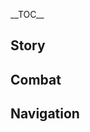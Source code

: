 {{CharacterTabs}}
{{LanguageTabs}}
{{Stub|1={{Meta/VO|tl=1|rm=1|Chinese}}}}
__TOC__
==Story==
{{VO/Story
|character           = Thoma
|language            = zh
|language_s          = zh
|language_t          = zh-tw
|name_s              = 托马
|name_t              = 托馬

|vo_01_01_title_s    = 初次见面…
|vo_01_01_title_t    = 初次見面…
|vo_01_01_subtitle   = Hello
|vo_01_01_file       = VO_{language}{character} Hello.ogg
|vo_01_01_tx_s       = 初次见面，异乡的旅人，你的名字我可是早就听说了。只要你不嫌弃，我托马，从今天起就是你的朋友了。
|vo_01_01_tx_t       = 初次見面，異鄉的旅人，{{MC|你|妳|mc=1}}的名字我可是早就聽說了。只要{{MC|你|妳|mc=1}}不嫌棄，我托馬，從今天起就是{{MC|你|妳|mc=1}}的朋友了。
|vo_01_01_rm         = Chū cì jiànmiàn, yìxiāng de lǚrén, nǐ de míngzi wǒ kěshì zǎojiù tīngshuōle. Zhǐyào nǐ bù xiánqì, wǒ Tuōmǎ, cóng jīntiān qǐ jiùshì nǐ de péngyǒu le.
|vo_01_01_tl         = Nice to meet you, foreign traveler. I've heard of your name long ago. If you don't mind, I, Thoma, am your friend from today onwards!

|vo_02_01_title_s    = 闲聊・请客
|vo_02_01_title_t    = 閒聊・請客
|vo_02_01_subtitle   = Chat: {character}'s Treat
|vo_02_01_file       = VO_{language}{character} Chat - Thoma's Treat.ogg
|vo_02_01_tx_s       = 嗯…找个时间一起吃顿好的怎么样，我请客。
|vo_02_01_tx_t       = 嗯…找個時間一起吃頓好的怎麼樣，我請客。
|vo_02_01_rm         = Ǹg... Zhǎo gè shíjiān yīqǐ chī dùn hǎo de zěnmeyàng, wǒ qǐngkè.
|vo_02_01_tl         = Nn... Why don't we find some time to eat something nice one day, I'll pay.

|vo_02_02_title_s    = 闲聊・担忧
|vo_02_02_title_t    = 閒聊・擔憂
|vo_02_02_subtitle   = Chat: Concern
|vo_02_02_file       = VO_{language}{character} Chat - Concern.ogg
|vo_02_02_tx_s       = 总觉得有什么事忘记做了…庭院打理过，茶也煎了，嗯…应该是错觉吧。
|vo_02_02_tx_t       = 總覺得有什麼事忘記做了…庭院打理過，茶也煎了，嗯…應該是錯覺吧。
|vo_02_02_rm         = Zǒng juéde yǒu shénme shì wàngjì zuòle... Tíngyuàn dǎlǐ guò, chá yě jiānle, ǹg... yīnggāi shì cuòjué ba.
|vo_02_02_tl         = I keep feeling like I forgot to do something... I've cleaned the garden, brewed the tea, nn... it must be nothing.

|vo_02_03_title_s    = 闲聊・摩拉
|vo_02_03_title_t    = 閒聊・摩拉
|vo_02_03_subtitle   = Chat: Mora
|vo_02_03_file       = VO_{language}{character} Chat - Mora.ogg
|vo_02_03_tx_s       = 这几天花得太多，身上只剩十摩拉了，不过幸好还有十摩拉！
|vo_02_03_tx_t       = 這幾天花得太多，身上只剩十摩拉了，不過幸好還有十摩拉！
|vo_02_03_rm         = Zhèjǐtiān huā dé tài duō, shēnshang zhǐ shèng shí Mólā le, bùguò xìnghǎo háiyǒu shí Mólā!
|vo_02_03_tl         =

|vo_03_01_title_s    = 下雨的时候…
|vo_03_01_title_t    = 下雨的時候…
|vo_03_01_subtitle   = When It Rains
|vo_03_01_file       = VO_{language}{character} When It Rains.ogg
|vo_03_01_tx_s       = 怎么突然下雨了？你没事吧？要不要用我的外套挡挡？
|vo_03_01_tx_t       = 怎麼突然下雨了？{{MC|你|妳|mc=1}}沒事吧？要不要用我的外套擋擋？
|vo_03_01_rm         = Zěnme túrán xiàyǔle? Nǐ méishì ba? Yàobùyào yòng wǒ de wàitào dǎngdǎng?
|vo_03_01_tl         = Why did it rain so suddenly? Are you okay? Do you need my coat?

|vo_03_02_title_s    = 打雷的时候…
|vo_03_02_title_t    = 打雷的時候…
|vo_03_02_subtitle   = When Thunder Strikes
|vo_03_02_file       = VO_{language}{character} When Thunder Strikes.ogg
|vo_03_02_tx_s       = 这种天气就别在野外晃悠了，会被劈的。
|vo_03_02_tx_t       = 這種天氣就別在野外閒晃了，會被劈的。
|vo_03_02_rm         = Zhèzhǒng tiānqì jiù bié zài yěwài huàngyoule, huì bèi pī de.
|vo_03_02_tl         =

|vo_03_03_title_s    = 下雪的时候…
|vo_03_03_title_t    = 下雪的時候…
|vo_03_03_subtitle   = When It Snows
|vo_03_03_file       = VO_{language}{character} When It Snows.ogg
|vo_03_03_tx_s       = 别在雪地上跑哦，摔了我可不扶你。
|vo_03_03_tx_t       = 別在雪地上跑哦，跌倒了我可不扶{{MC|你|妳|mc=1}}。
|vo_03_03_rm         = Bié zài xuědì shàng pǎo ó, shuāile wǒ kěbù fú nǐ.
|vo_03_03_tl         = Don't run on the snow, I won't help you up if you fall.

|vo_03_04_title_s    = 阳光很好…
|vo_03_04_title_t    = 陽光很好…
|vo_03_04_subtitle   = When the Sun Is Out
|vo_03_04_file       = VO_{language}{character} When the Sun Is Out.ogg
|vo_03_04_tx_s       = 天气真不错啊，一起散步吧。
|vo_03_04_tx_t       = 天氣真不錯啊，一起散步吧。
|vo_03_04_rm         = Tiānqì zhēn bùcuò a, yīqǐ sànbù ba.
|vo_03_04_tl         = What good weather, let's take a walk.

|vo_04_01_title_s    = 早上好…
|vo_04_01_title_t    = 早安…
|vo_04_01_subtitle   = Good Morning
|vo_04_01_file       = VO_{language}{character} Good Morning.ogg
|vo_04_01_tx_s       = 早啊。要是你不忙，要不要跟我一起去集市上逛逛？早上的蔬菜可是最水灵的哦。
|vo_04_01_tx_t       = 早啊。要是{{MC|你|妳|mc=1}}不忙，要不要跟我一起去市集上逛逛？早上的蔬菜可是最水靈的哦。
|vo_04_01_rm         = Zǎo a. Yàoshi nǐ bùmáng, yàobùyào gēn wǒ yīqǐ qù jíshì shàng guàngguang? Zǎoshang de shūcài kěshì zuì shuǐling de o.
|vo_04_01_tl         =

|vo_04_02_title_s    = 中午好…
|vo_04_02_title_t    = 午安…
|vo_04_02_subtitle   = Good Afternoon
|vo_04_02_file       = VO_{language}{character} Good Afternoon.ogg
|vo_04_02_tx_s       = 今天午饭除了绯樱天妇罗还有三彩团子！来，你和派蒙都有份，还有神里小姐和家主大人的…欸等下，我好像忘了准备自己的份。
|vo_04_02_tx_t       = 今天午飯除了緋櫻天婦羅還有三彩糰子！來，{{MC|你|妳|mc=1}}和派蒙都有份，還有神里小姐和家主大人的…欸等下，我好像忘了準備自己的份。
|vo_04_02_rm         = Jīntiān wǔfàn chúle Fēiyīng Tiānfùluō háiyǒu Sāncǎi Tuánzi! Lái, nǐ hé Pàiméng dōu yǒufèn, hái yǒu Shénlǐ-xiǎojiě hé jiāzhǔ dàrén de... āi děng xià, wǒ hǎoxiàng wàngle zhǔnbèi zìjǐ de fèn.
|vo_04_02_tl         =

|vo_04_03_title_s    = 晚上好…
|vo_04_03_title_t    = 晚上好…
|vo_04_03_subtitle   = Good Evening
|vo_04_03_file       = VO_{language}{character} Good Evening.ogg
|vo_04_03_tx_s       = 快走快走，这个点去市场买鱼能便宜不少。要是心血来潮想买什么小玩意儿，我帮你砍价。
|vo_04_03_tx_t       = 快走快走，這個時間去市場買魚能便宜不少。要是心血來潮想買什麼小東西，我幫{{MC|你|妳|mc=1}}砍價。
|vo_04_03_rm_s       = Kuàizǒu kuàizǒu, zhège diǎn qù shìchǎng mǎi yú néng piányí bùshǎo. Yàoshi xīnxuè-láicháo xiǎng mǎi shénme xiǎo wányìr, wǒ bāng nǐ kǎnjià.
|vo_04_03_rm_t       = 
|vo_04_03_tl         =

|vo_04_04_title_s    = 晚安…
|vo_04_04_title_t    = 晚安…
|vo_04_04_subtitle   = Good Night
|vo_04_04_file       = VO_{language}{character} Good Night.ogg
|vo_04_04_tx_s       = 嗯，晚安。你这一天也辛苦了吧。早点休息去吧，别熬夜。
|vo_04_04_tx_t       = 嗯，晚安。{{MC|你|妳|mc=1}}這一天也辛苦了吧。早點休息去吧，別熬夜。
|vo_04_04_rm         = Ǹg, wǎn'ān. Nǐ zhè yītiān yě xīnkǔle ba. Zǎodiǎn xiūxí qù ba, bié áoyè.
|vo_04_04_tl         =

|vo_05_01_title_s    = 关于{name_s}自己・家政官
|vo_05_01_title_t    = 關於{name_t}自己・家政官
|vo_05_01_subtitle   = About {character}: Housekeeper
|vo_05_01_file       = VO_{language}{character} About {character} - Housekeeper.ogg
|vo_05_01_tx_s       = 不论是神里小姐还是家主大人，最初都没打算让我担任家政官，还是我自告奋勇的。我很喜欢这些活，将一切打理得井井有条，特别有成就感。看大家的反应…嗯，我应该干得不错。
|vo_05_01_tx_t       = 不論是神里小姐還是家主大人，最初都沒打算讓我擔任家政官，還是我自告奮勇的。我很喜歡這些事情，將一切打理得井井有條，特別有成就感。看大家的反應…嗯，我應該做得不錯。
|vo_05_01_rm         = Bùlùn shì Shénlǐ-xiǎojiě háishì jiāzhǔ dàrén, zuìchū dōu méi dǎsuàn ràng wǒ dānrèn jiāzhèng guān, háishi wǒ zìgào-fènyǒng de. Wǒ hěn xǐhuān zhèxiē huó, jiāng yīqiè dǎlǐ dé jǐngjǐngyǒutiáo, tèbié yǒu chéngjiùgǎn. Kàn dàjiā de fǎnyìng... Ǹg, wǒ yīnggāi gàn dé bùcuò.
|vo_05_01_tl         =

|vo_05_02_title_s    = 关于{name_s}自己・意义
|vo_05_02_title_t    = 關於{name_t}自己・意義
|vo_05_02_subtitle   = About {character}: Meaning
|vo_05_02_friendship = 4
|vo_05_02_file       = VO_{language}{character} About {character} - Meaning.ogg
|vo_05_02_tx_s       = 把居住的地方打扫干净，布置整齐，让所有生活在这里的人露出笑容，这就是家政的意义。至于现在…我会连带着为了你的份一起，好好努力的。
|vo_05_02_tx_t       = 把居住的地方打掃乾淨，佈置整齊，讓所有生活在這裡的人露出笑容，這就是家政的意義。至於現在…我會連帶著為了{{MC|你|妳|mc=1}}的份一起，好好努力的。
|vo_05_02_rm         = Bǎ jūzhù dì dìfāng dǎsǎo gānjìng, bùzhì zhěngqí, ràng suǒyǒu shēnghuó zài zhèlǐ de rén lùchū xiàoróng, zhèjiù shì jiāzhèng de yìyì. Zhìyú xiànzài... Wǒ huì liándài zhe wèile nǐ de fèn yīqǐ, hǎohǎo nǔlì de.
|vo_05_02_tl         =

|vo_06_01_title_s    = 关于我们・一人食
|vo_06_01_title_t    = 關於我們・一人食
|vo_06_01_subtitle   = About Us: Eating Alone
|vo_06_01_file       = VO_{language}{character} About Us - Eating Alone.ogg
|vo_06_01_tx_s       = 怎么一个人在这儿安安静静吃饭？…嗯，你介不介意跟我一起？还是说你比较想一个人吃？
|vo_06_01_tx_t       = 怎麼一個人在這安安靜靜吃飯？…嗯，{{MC|你|妳|mc=1}}介不介意跟我一起？還是說{{MC|你|妳|mc=1}}比較想一個人吃？
|vo_06_01_rm_s       = Zěnme yīgèrén zài zhèr ān ānjìng jìng chīfàn? ...Ǹg, nǐ jiè bù jièyì gēn wǒ yīqǐ? Háishì shuō nǐ bǐjiào xiǎng yīgèrén chī?
|vo_06_01_rm_t       = 
|vo_06_01_tl         =

|vo_06_02_title_s    = 关于我们・立誓
|vo_06_02_title_t    = 關於我們・立誓
|vo_06_02_subtitle   = About Us: Oath
|vo_06_02_friendship = 4
|vo_06_02_quest      = Stillness, the Sublimation of Shadow
|vo_06_02_file       = VO_{language}{character} About Us - Oath.ogg
|vo_06_02_tx_s       = 要不是你在「狩眼仪式」上站出来，单枪匹马与将军对抗，我应该已经失去神之眼，失去愿望了。我想了很久，恐怕只有这样才配得上你挺身而出的觉悟&mdash;&mdash;<br />我，托马，愿献上我的武艺与忠诚。不惜一切，为你而战。
|vo_06_02_tx_t       = 要不是{{MC|你|妳|mc=1}}在「狩眼儀式」上站出來，單槍匹馬與將軍對抗，我應該已經失去神之眼、失去願望了。我想了很久，恐怕只有這樣才配得上{{MC|你|妳|mc=1}}挺身而出的覺悟&mdash;&mdash;<br />我，托馬，願獻上我的武藝與忠誠。不惜一切，為{{MC|你|妳|mc=1}}而戰。
|vo_06_02_rm         = Yàobùshì nǐ zài "Shòuyǎn Yíshì" shàng zhàn chūlái, dānqiāng-pǐmǎ yǔ Jiāngjūn duìkàng, wǒ yīnggāi yǐjīng shīqù Shénzhīyǎn, shīqù yuànwàng le. Wǒ xiǎngle hěn jiǔ, kǒngpà zhǐyǒu zhèyàng cái pèidéshàng nǐ tǐngshēn'érchū de juéwù{{lmdash}}<br />Wǒ, Tuōmǎ, yuàn xiànshàng wǒ de wǔyì yǔ zhōngchéng. Bùxī yīqiè, wèi nǐ ér zhàn.
|vo_06_02_tl         =

|vo_07_01_title_s    = 关于「神之眼」…
|vo_07_01_title_t    = 關於「神之眼」…
|vo_07_01_subtitle   = About the [[Vision]]
|vo_07_01_friendship = 4
|vo_07_01_file       = VO_{language}{character} About the Vision.ogg
|vo_07_01_tx_s       = 既然得到了神之眼，就得好好珍惜，我可不想把它弄丢了。
|vo_07_01_tx_t       = 既然得到了神之眼，就得好好珍惜，我可不想把它弄丟了。
|vo_07_01_rm         = Jìrán dédàole Shénzhīyǎn, jiù dé hǎohǎo zhēnxī, wǒ kě bùxiǎng bǎ tā nòngdiū le.
|vo_07_01_tl         =

|vo_07_02_title_s    = 有什么想要分享…
|vo_07_02_title_t    = 有什麼想要分享…
|vo_07_02_subtitle   = Something to Share
|vo_07_02_file       = VO_{language}{character} Something to Share.ogg
|vo_07_02_tx_s       = 以我长期和大家打交道的经验来看，比起蒙德人，稻妻人更加在意礼节。要是能始终保持礼貌的态度，事情会变得好办不少。
|vo_07_02_tx_t       = 以我長期和大家打交道的經驗來看，比起蒙德人，稻妻人更加在意禮節。要是能始終保持禮貌的態度，事情會變得好辦不少。
|vo_07_02_rm         = Yǐ wǒ chángqí hé dàjiā dǎjiāodào de jīngyàn láikàn, bǐqǐ Méngdé-rén, Dàoqī-rén gèngjiā zàiyì lǐjié. Yàoshi néng shǐzhōng bǎochí lǐmào de tàidù, shìqíng huì biàndé hǎobàn bùshǎo.
|vo_07_02_tl         =

|vo_07_03_title_s    = 感兴趣的见闻・狸猫
|vo_07_03_title_t    = 感興趣的見聞・狸貓
|vo_07_03_subtitle   = Interesting Things: Tanuki
|vo_07_03_file       = VO_{language}{character} Interesting Things - Tanuki.ogg
|vo_07_03_tx_s       = 我一直想见识狸猫的变化手段。传闻中，狸猫能够变化成各种各样的形态，跟路人开玩笑，是一种很有幽默感的生灵哦。
|vo_07_03_tx_t       = 我一直想見識狸貓的變化手段。傳聞中，狸貓能夠變化成各種各樣的形態，跟路人開玩笑，是一種很有幽默感的生靈哦。
|vo_07_03_rm         = Wǒ yīzhí xiǎng jiànshì límāo de biànhuà shǒuduàn. Chuánwén zhōng, límāo nénggòu biànhuà chéng gèzhǒnggèyàng de xíngtài, gēn lùrén kāiwánxiào, shì yīzhǒng hěn yǒu yōumògǎn de shēnglíng o.
|vo_07_03_tl         =

|vo_07_04_title_s    = 感兴趣的见闻・动物
|vo_07_04_title_t    = 感興趣的見聞・動物
|vo_07_04_subtitle   = Interesting Things: Animals
|vo_07_04_file       = VO_{language}{character} Interesting Things - Animals.ogg
|vo_07_04_tx_s       = 你喜欢小动物吗？要是你也喜欢的话，下次我带你去城郊附近走走。到时候我一声口哨，好多可爱的小猫小狗就会钻出来，黏在你的脚边向你撒娇。哈哈，光是想象就觉得很开心了。
|vo_07_04_tx_t       = {{MC|你|妳|mc=1}}喜歡小動物嗎？要是{{MC|你|妳|mc=1}}也喜歡的話，下次我帶{{MC|你|妳|mc=1}}去城郊附近走走。到時候我一聲口哨，好多可愛的小貓小狗就會鑽出來，黏在{{MC|你|妳|mc=1}}的腳邊向{{MC|你|妳|mc=1}}撒嬌。哈哈，光是想像就覺得很開心了。
|vo_07_04_rm         = Nǐ xǐhuān xiǎo dòngwù ma? Yàoshi nǐ yě xǐhuān dehuà, xiàcì wǒ dài nǐ qù chéngjiāo fùjìn zǒuzou. Dàoshíhòu wǒ yīshēng kǒushào, hǎoduō kě'ài de xiǎomāo xiǎogǒu jiù huì zuān chūlái, nián zài nǐ de jiǎo biān xiàng nǐ sājiāo. Hāha, guāngshì xiǎngxiàng jiù juéde hěn kāixīnle.
|vo_07_04_tl         =

|vo_08_01_title_s    = 关于八重神子…
|vo_08_01_title_t    = 關於八重神子…
|vo_08_01_subtitle   = About [[Yae Miko]]
|vo_08_01_friendship = 4
|vo_08_01_file       = VO_{language}{character} About Yae Miko.ogg
|vo_08_01_tx_s       = 神子大人？为、为什么突然提她？唉，每次小姐派我出去送口信，我最不想去的就是鸣神大社了。啊，倒不是神子大人的气场让人发慌，而是，呃…是敬畏…敬畏！啊哈哈…
|vo_08_01_tx_t       = 神子大人？為、為什麼突然提她？唉，每次小姐派我出去送口信，我最不想去的就是鳴神大社了。啊，倒不是神子大人的氣場讓人發慌，而是，呃…是敬畏…敬畏！啊哈哈…
|vo_08_01_rm         = Shénzǐ-dàrén? Wèi, wèishénme túrán tí tā? Āi, měicì xiǎojiě pài wǒ chūqù sòng kǒuxìn, wǒ zuì bùxiǎng qù de jiùshì Míngshén Dàshè le. A, dào bùshì Shénzǐ-dàrén de qìchǎng ràngrén fàhuāng, érshì, è... Shì jìngwèi... Jìngwèi! A hāha...
|vo_08_01_tl         =

|vo_08_02_title_s    = 关于雷电将军・比较
|vo_08_02_title_t    = 關於雷電將軍・比較
|vo_08_02_subtitle   = About the [[Raiden Shogun]]: Comparison
|vo_08_02_friendship = 4
|vo_08_02_file       = VO_{language}{character} About the Raiden Shogun - Comparison.ogg
|vo_08_02_tx_s       = 在我的故乡蒙德，绝大多数人都尊敬着风神巴巴托斯大人。但稻妻人对待将军大人的态度就不同了。怎么说呢…除了爱戴与感激，好像还有些畏惧的成分。
|vo_08_02_tx_t       = 在我的故鄉蒙德，絕大多數人都尊敬著風神巴巴托斯大人。但稻妻人對待將軍大人的態度就不同了。怎麼說呢…除了愛戴與感激，好像還有些畏懼的成分。
|vo_08_02_rm         = Zài wǒ de gùxiāng Méngdé, juédàduōshù rén dōu zūnjìng zhe Fēngshén Bābātuōsī-dàrén. Dàn Dàoqī-rén duìdài Jiāngjūn-dàrén de tàidù jiù bùtóng le. Zěnme shuō ne... Chúle àidài yǔ gǎnjī, hǎoxiàng hái yǒuxiē wèijù de chéngfèn.
|vo_08_02_tl         =

|vo_08_03_title_s    = 关于雷电将军・未知
|vo_08_03_title_t    = 關於雷電將軍・未知
|vo_08_03_subtitle   = About the Raiden Shogun: The Unknown
|vo_08_03_friendship = 4
|vo_08_03_quest      = Stillness, the Sublimation of Shadow
|vo_08_03_file       = VO_{language}{character} About the Raiden Shogun - The Unknown.ogg
|vo_08_03_tx_s       = 说实话，我对将军本人没什么怨恨。虽说她差点夺走我的神之眼，但那是因为她的立场特殊吧。立场不同是很正常的事情。<br />我想不明白的，是她的目的。她所设想的永恒国度到底是什么样？为什么非得牺牲民众的愿望换取。我无法理解，也无法认同。
|vo_08_03_tx_t       = 說實話，我對將軍本人沒什麼怨恨。雖說她差點奪走我的神之眼，但那是因為她的立場特殊吧。立場不同是很正常的事情。<br />我想不明白的，是她的目的。她所設想的永恆國度到底是什麼樣？為什麼非得犧牲民眾的願望換取。我無法理解，也無法認同。
|vo_08_03_rm         = Shuōshíhuà, wǒ duì Jiāngjūn běnrén méishénme yuànhèn. Suīshuō tā chàdiǎn duó zǒu wǒ de Shénzhīyǎn, dàn nàshi yīnwèi tā de lìchǎng tèshū ba. Lìchǎng bùtóng shì hěn zhèngcháng de shìqíng.<br />Wǒ xiǎng bù míngbái de, shì tā de mùdì. Tā suǒ shèxiǎng de yǒnghéng guódù dàodǐ shì shénmeyàng? Wèishénme fēiděi xīshēng mínzhòng de yuànwàng huànqǔ. Wǒ wúfǎ lǐjiě, yě wúfǎ rèntóng.
|vo_08_03_tl         =

|vo_08_04_title_s    = 关于北斗…
|vo_08_04_title_t    = 關於北斗…
|vo_08_04_subtitle   = About [[Beidou]]
|vo_08_04_friendship = 4
|vo_08_04_quest      = Stillness, the Sublimation of Shadow
|vo_08_04_file       = VO_{language}{character} About Beidou.ogg
|vo_08_04_tx_s       = 「南十字」船队的大姐头可真是个飒爽的人呐。她曾经允诺带我去遥远的外海，看看封锁一切的雷暴是个什么样子。只是可惜，我一直没这个机会出去看看…
|vo_08_04_tx_t       = 「南十字」船隊的大姐頭可真是個颯爽的人哪。她曾經允諾帶我去遙遠的外海，看看封鎖一切的雷暴是個什麼樣子。只是可惜，我一直沒這個機會出去看看…
|vo_08_04_rm         = "Nánshízì" chuánduì de dàjiětóu kě zhēnshi gè sàshuǎng de rén nà. Tā céngjīng yǔnnuò dài wǒqù yáoyuǎn de wàihǎi, kànkàn fēngsuǒ yīqiè de léibào shìgè shénmeyàng zi. Zhǐshì kěxí, wǒ yīzhí méi zhège jīhuì chūqù kànkàn...
|vo_08_04_tl         =

|vo_08_05_title_s    = 关于神里绫人…
|vo_08_05_title_t    = 關於神里綾人…
|vo_08_05_subtitle   = About [[Kamisato Ayato]]
|vo_08_05_friendship = 4
|vo_08_05_file       = VO_{language}{character} About Kamisato Ayato.ogg
|vo_08_05_tx_s       = 家主大人也够不容易的了。时局动荡，人心不安，同僚里又有不少贪官败类，想想都头疼。我所能做的，也就是在生活方面给予些照顾了。
|vo_08_05_tx_t       = 家主大人也真的不容易。時局動盪，人心不安，同僚裡又有不少貪官敗類，想想都頭痛。我所能做的，也就是在生活方面給予些照顧了。
|vo_08_05_rm_s       = Jiāzhǔ dàrén yě gòu bù róngyì dele. Shíjú dòngdàng, rénxīn bù'ān, tóngliáo lǐ yòu yǒu bùshǎo tānguān bàilèi, xiǎngxiǎng dōu tóuténg. Wǒ suǒnéng zuò de, yějiùshì zài shēnghuó fāngmiàn jǐyǔ xiē zhàogùle.
|vo_08_05_rm_t       = 
|vo_08_05_tl         =

|vo_08_06_title_s    = 关于神里绫华…
|vo_08_06_title_t    = 關於神里綾華…
|vo_08_06_subtitle   = About [[Kamisato Ayaka]]
|vo_08_06_friendship = 4
|vo_08_06_file       = VO_{language}{character} About Kamisato Ayaka.ogg
|vo_08_06_tx_s       = 神里小姐知书达理，心地善良又温柔端庄，就是不够坦率。欸对了，下次说话的时候，要是小姐又露出那副欲言又止的模样，你一定要主动些，多问问她的想法。
|vo_08_06_tx_t       = 神里小姐知書達理，心地善良又溫柔端莊，就是不夠坦率。欸對了，下次說話的時候，要是小姐又露出那副欲言又止的模樣，{{MC|你|妳|mc=1}}一定要主動些，多問問她的想法。
|vo_08_06_rm         = Shénlǐ-xiǎojiě zhīshū-dálǐ, xīndì shànliáng yòu wēnróu duānzhuāng, jiùshì bùgòu tǎnshuài. Āi duìle, xiàcì shuōhuà de shíhòu, yàoshi xiǎojiě yòu lùchū nà fù yùyányòuzhǐ de múyàng, nǐ yīdìngyào zhǔdòng xiē, duō wènwen tā de xiǎngfǎ.
|vo_08_06_tl         =

|vo_08_07_title_s    = 关于宵宫…
|vo_08_07_title_t    = 關於宵宮…
|vo_08_07_subtitle   = About [[Yoimiya]]
|vo_08_07_friendship = 4
|vo_08_07_file       = VO_{language}{character} About Yoimiya.ogg
|vo_08_07_tx_s       = 「长野原烟花店」的那位店长？她很容易相处的，算是心直口快的类型。哦对了，她家的烟花也是厉害得很，有机会一定要多看几次。喏，优惠券给你。
|vo_08_07_tx_t       = 「長野原煙花店」的那位店長？她很容易相處的，算是心直口快的類型。哦對了，她家的煙花也是厲害得很，有機會一定要多看幾次。喏，優惠券給{{MC|你|妳|mc=1}}。
|vo_08_07_rm         = "Zhǎngyěyuán Yānhuādiàn" de nà wèi diànzhǎng? Tā hěn róngyì xiāngchǔ de, suànshì xīnzhí-kǒukuài de lèixíng. Ó duìle, tā jiā de yānhuā yě shì lìhai dehěn, yǒu jīhui yīdìngyào duō kàn jǐcì. Nuò, yōuhuìquàn gěi nǐ.
|vo_08_07_tl         =

|vo_08_08_title_s    = 关于早柚…
|vo_08_08_title_t    = 關於早柚…
|vo_08_08_subtitle   = About [[Sayu]]
|vo_08_08_friendship = 4
|vo_08_08_file       = VO_{language}{character} About Sayu.ogg
|vo_08_08_tx_s       = 唉，早柚太倔强了。不管我找她多少次，都不肯传授我忍术。甚至最近都刻意躲着我了…明明只是想求师而已，是我做得太过头了吗？
|vo_08_08_tx_t       = 唉，早柚太倔強了。不管我找她多少次，都不肯傳授我忍術。甚至最近都刻意躲著我了…明明只是想求師而已，是我做得太過頭了嗎？
|vo_08_08_rm         = Āi, Zǎoyòu tài juéjiàng le. Bùguǎn wǒ zhǎo tā duōshǎo cì, dōu bù kěn chuánshòu wǒ rěn shù. Shènzhì zuìjìn dōu kèyì duǒzhe wǒ le... Míngmíng zhǐshì xiǎng qiú shī éryǐ, shì wǒ zuò dé tài guòtóule ma?
|vo_08_08_tl         =

|vo_08_09_title_s    = 关于九条裟罗…
|vo_08_09_title_t    = 關於九條裟羅…
|vo_08_09_subtitle   = About [[Kujou Sara]]
|vo_08_09_friendship = 4
|vo_08_09_file       = VO_{language}{character} About Kujou Sara.ogg
|vo_08_09_tx_s       = 这位天领奉行麾下的将领，嗯…跟她交涉得拿出十二分的谨慎。她手握实权，又有点固执，嬉皮笑脸是绝对行不通的。
|vo_08_09_tx_t       = 這位天領奉行麾下的將領，嗯…跟她交涉得拿出十二分的謹慎。她手握實權，又有點固執，嬉皮笑臉是絕對行不通的。
|vo_08_09_rm         = Zhèwèi Tiānlǐng-fèngxíng huīxià de jiànglǐng, ǹg... Gēn tā jiāoshè dé náchū shí'èrfēn de jǐnshèn. Tā shǒu wò shíquán, yòu yǒudiǎn gùzhí, xīpí-xiàoliǎn shì juéduì xíngbutōng de.
|vo_08_09_tl         =

|vo_08_10_title_s    = 关于荒泷一斗…
|vo_08_10_title_t    = 關於荒瀧一斗…
|vo_08_10_subtitle   = About [[Arataki Itto]]
|vo_08_10_friendship = 4
|vo_08_10_file       = VO_{language}{character} About Arataki Itto.ogg
|vo_08_10_tx_s       = 那是市井传闻中的怪人，据说还拥有妖怪的血脉，你见过他了吗？要是你们熟络的话，帮我引荐引荐呗。广交朋友总是好事…妖怪朋友也算！
|vo_08_10_tx_t       = 那是市井傳聞中的怪人，據說還擁有妖怪的血脈，{{MC|你|妳|mc=1}}見過他了嗎？要是你們熟絡的話，幫我引薦引薦唄。廣交朋友總是好事…妖怪朋友也算！
|vo_08_10_rm         = Nàshì shìjǐng chuánwén zhōngdì guàirén, jùshuō hái yōngyǒu yāoguài de xuèmài, nǐ jiàn guò tā le ma? Yàoshi nǐmen shúluò dehuà, bāng wǒ yǐnjiàn yǐnjiàn bei. Guǎngjiāo péngyǒu zǒng shì hǎoshì... Yāoguài péngyǒu yě suàn!
|vo_08_10_tl         =

|vo_08_11_title_s    = 关于鹿野院平藏…
|vo_08_11_title_t    = 關於鹿野院平藏…
|vo_08_11_subtitle   = About [[Shikanoin Heizou]]
|vo_08_11_friendship = 4
|vo_08_11_file       = VO_{language}{character} About Shikanoin Heizou.ogg
|vo_08_11_tx_s       = 嚯，他可是天领奉行那边的「侦探」。他给人一种我行我素的感觉，不太容易打交道。另外，需要侦探出现的场合，一般也不会有什么好事。我还是和风暴中心保持距离吧。
|vo_08_11_tx_t       = 嚯，他可是天領奉行那邊的「偵探」。他給人一種我行我素的感覺，不太容易打交道。另外，需要偵探出現的場合，一般也不會有什麼好事。我還是和風暴中心保持距離吧。
|vo_08_11_rm         = Huò, tā kěshì Tiānlǐng-fèngxíng nàbiān de "zhēntàn". Tā jǐ rén yīzhǒng wǒxíng-wǒsù de gǎnjué, bù tài róngyì dǎjiāodào. Lìngwài, xūyào zhēntàn chūxiàn de chǎnghé, yībān yě bùhuì yǒu shénme hǎoshì. Wǒ háishì hé fēngbào zhōngxīn bǎochí jùlí ba.
|vo_08_11_tl         =

|vo_08_12_title_s    = 关于琴…
|vo_08_12_title_t    = 關於琴…
|vo_08_12_subtitle   = About [[Jean]]
|vo_08_12_friendship = 4
|vo_08_12_file       = VO_{language}{character} About Jean.ogg
|vo_08_12_tx_s       = 古恩希尔德家的琴小姐做了西风骑士团的团长吗？的确合适，她的优秀正直是出了名的…哦，目前还只是代理团长吗？哈哈，那种名头根本无所谓啦。
|vo_08_12_tx_t       = 古恩希爾德家的琴小姐做了西風騎士團的團長嗎？的確合適，她的優秀正直是出了名的…哦，目前還只是代理團長嗎？哈哈，那種名頭根本無所謂啦。
|vo_08_12_rm         = Gǔ'ēnxī'ěrdé-jiā de Qín-xiǎojiě zuòle Xīfēng Qíshìtuán de Tuánzhǎng ma? Díquè héshì, tā de yōuxiù zhèngzhí shì chule míng de... o, mùqián hái zhǐshì Dàilǐ Tuánzhǎng ma? Hāha, nàzhǒng míngtóu gēnběn wúsuǒwèi la.
|vo_08_12_tl         =

|vo_08_13_title_s    = 关于优菈…
|vo_08_13_title_t    = 關於優菈…
|vo_08_13_subtitle   = About [[Eula]]
|vo_08_13_friendship = 4
|vo_08_13_file       = VO_{language}{character} About Eula.ogg
|vo_08_13_tx_s       = 你还遇见过优菈・劳伦斯吗？我只知道，他们家的人脾气烂透了，最好不要有什么来往。啊，跟你聊这些，又想起了很多蒙德的往事…真好。
|vo_08_13_tx_t       = {{MC|你|妳|mc=1}}還遇見過優菈・勞倫斯嗎？我只知道，他們家的人脾氣爛透了，最好不要有什麼來往。啊，跟{{MC|你|妳|mc=1}}聊這些，又想起了很多蒙德的往事…真好。
|vo_08_13_rm         = Nǐ hái yùjiàn guò Yōulā Láolúnsī ma? Wǒ zhǐ zhīdào, tāmen jiā de rén píqì làntòule, zuìhǎo bù yàoyǒu shénme láiwǎng. A, gēn nǐ liáo zhèxiē, yòu xiǎngqǐle hěn duō Méngdé de wǎngshì... Zhēn hǎo.
|vo_08_13_tl         =

|vo_09_01_title_s    = 想要了解{name_s}・其一
|vo_09_01_title_t    = 想要瞭解{name_t}・其一
|vo_09_01_subtitle   = More About {character}: I
|vo_09_01_file       = VO_{language}{character} More About {character} - 01.ogg
|vo_09_01_tx_s       = 有什么需要我帮忙的吗？家中杂务，人际交往，一句话的事。欸？聊天吗…这样这样。那倒是需要更用心一些了。
|vo_09_01_tx_t       = 有什麼需要我幫忙的嗎？家中雜務、人際交往，一句話的事。欸？聊天嗎…這樣這樣。那倒是需要更用心一些了。
|vo_09_01_rm         = Yǒu shénme xūyào wǒ bāngmáng de ma? Jiā zhōng záwù, rénjì jiāowǎng, yījùhuà de shì. Āi? Liáotiān ma... Zhèyàng zhèyàng. Nàdǎoshì xūyào gèng yòngxīn yīxiē le.
|vo_09_01_tl         =

|vo_09_02_title_s    = 想要了解{name_s}・其二
|vo_09_02_title_t    = 想要瞭解{name_t}・其二
|vo_09_02_subtitle   = More About {character}: II
|vo_09_02_friendship = 3
|vo_09_02_file       = VO_{language}{character} More About {character} - 02.ogg
|vo_09_02_tx_s       = 我应该跟你提过吧？我不是土生土长的稻妻人。我是从蒙德一路坐船来的，因为喜欢这里的风土，又遇到了家主大人和神里小姐这样亲切的人，干脆就留了下来。
|vo_09_02_tx_t       = 我應該跟{{MC|你|妳|mc=1}}提過吧？我不是土生土長的稻妻人。我是從蒙德一路坐船來的，因為喜歡這裡的風土，又遇到了家主大人和神里小姐這樣親切的人，乾脆就留了下來。
|vo_09_02_rm         = Wǒ yīnggāi gēn nǐ tí guò ba? Wǒ bùshì tǔshēng-tǔzhǎng de Dàoqī-rén. Wǒ shì cóng Méngdé yīlù zuò chuán lái de, yīnwèi xǐhuān zhèlǐ de fēngtǔ, yòu yùdàole jiāzhǔ dà rénhé Shénlǐ-xiǎojiě zhèyàng qīnqiè de rén, gāncuì jiù liúle xiàlái.
|vo_09_02_tl         =

|vo_09_03_title_s    = 想要了解{name_s}・其三
|vo_09_03_title_t    = 想要瞭解{name_t}・其三
|vo_09_03_subtitle   = More About {character}: III
|vo_09_03_friendship = 4
|vo_09_03_file       = VO_{language}{character} More About {character} - 03.ogg
|vo_09_03_tx_s       = 其实我也会有想老家的时候，所以，我特别能理解离岛上那些外国商人，也想尽量多关照关照。不同的是，他们只把自己当作一个过客，并不想融入稻妻，因此也就只是过客了。大多数稻妻人不会把他们当自己人。
|vo_09_03_tx_t       = 其實我也會有想老家的時候，所以，我特別能理解離島上那些外國商人，也想盡量多關照關照。不同的是，他們只把自己當作一個過客，並不想融入稻妻，因此也就只是過客了。大多數稻妻人不會把他們當自己人。
|vo_09_03_rm         = Qíshí wǒ yě huì yǒu xiǎng lǎojiā de shíhòu, suǒyǐ, wǒ tèbié néng lǐjiě lídǎo shàng nàxiē wàiguó shāngrén, yě xiǎng jǐnliàng duō guānzhào guānzhào. Bùtóng de shì, tāmen zhǐ bǎ zìjǐ dàngzuò yīgè guòkè, bìngbù xiǎng róngrù Dàoqī, yīncǐ yě jiù zhǐshì guòkèle. Dà duōshù Dàoqī-rén bùhuì bǎ tāmen dāng zìjǐrén.
|vo_09_03_tl         =

|vo_09_04_title_s    = 想要了解{name_s}・其四
|vo_09_04_title_t    = 想要瞭解{name_t}・其四
|vo_09_04_subtitle   = More About {character}: IV
|vo_09_04_friendship = 5
|vo_09_04_file       = VO_{language}{character} More About {character} - 04.ogg
|vo_09_04_tx_s       = 对一些保守的稻妻人来说，一个外国人要做奉行家的家臣，是几乎不能想象的事。因此，我有过一段不受人待见的经历。要不是他俩力保，恐怕我早被赶走了。为了不辜负神里家的恩情，那之后我诚心努力了很久，最终才被大家接纳。
|vo_09_04_tx_t       = 對一些保守的稻妻人來說，一個外國人要做奉行家的家臣，是幾乎不能想像的事。因此，我有過一段不受人待見的經歷。要不是他倆力保，恐怕我早被趕走了。為了不辜負神里家的恩情，那之後我誠心努力了很久，最終才被大家接納。
|vo_09_04_rm         = Duì yīxiē bǎoshǒu de Dàoqī-rén lái shuō, yīgè wàiguórén yào zuò Fèngxíng-jiā de jiāchén, shì jīhū bùnéng xiǎngxiàng de shì. Yīncǐ, wǒ yǒu guò yīduàn bù shòu rén dàijiàn de jīnglì. Yào bùshì tā liǎ lìbǎo, kǒngpà wǒ zǎo bèi gǎnzǒule. Wèile bù gūfù Shénlǐ-jiā de ēnqíng, nà zhīhòu wǒ chéngxīn nǔlìle hěn jiǔ, zuìzhōng cái bèi dàjiā jiēnà.
|vo_09_04_tl         =

|vo_09_05_title_s    = 想要了解{name_s}・其五
|vo_09_05_title_t    = 想要瞭解{name_t}・其五
|vo_09_05_subtitle   = More About {character}: V
|vo_09_05_friendship = 6
|vo_09_05_file       = VO_{language}{character} More About {character} - 05.ogg
|vo_09_05_tx_s       = 这话跟你说…应该没关系吧。有一阵子，我很想回老家去。毕竟蒙德才是我的故乡，但稻妻…我同样难以割舍。你看，我受过许多稻妻人的恩惠&mdash;&mdash;神里家始终有留给我的房间，还有不是亲人胜似亲人的人。就算吃过苦头，但也是帮助我的人多。想来想去，觉得自己还是留在稻妻好。实在想念蒙德的时候…就找你聊聊好了。你不会嫌弃我唠叨吧？
|vo_09_05_tx_t       = 這個跟{{MC|你|妳|mc=1}}說…應該沒關係吧。有一陣子，我很想回老家去。畢竟蒙德才是我的故鄉，但稻妻…我同樣難以割捨。{{MC|你|妳|mc=1}}看，我受過許多稻妻人的恩惠&mdash;&mdash;神里家始終有留給我的房間，還有不是親人勝似親人的人。就算吃過苦頭，但也是幫助我的人多。想來想去，覺得自己還是留在稻妻好。實在想念蒙德的時候…就找{{MC|你|妳|mc=1}}聊聊好了。{{MC|你|妳|mc=1}}不會嫌棄我囉嗦吧？
|vo_09_05_rm         = Zhè huà gēn nǐ shuō... Yīnggāi méiguānxi ba. Yǒu yīzhènzi, wǒ hěn xiǎng huílǎojiā qù. Bìjìng Méngdé cái shì wǒ de gùxiāng, dàn Dàoqī... Wǒ tóngyàng nányǐ gēshě. Nǐ kàn, wǒ shòuguò xǔduō Dàoqī-rén de ēnhuì{{lmdash}} Shénlǐ-jiā shǐzhōng yǒu liú gěi wǒ de fángjiān, háiyǒu bùshì qīnrén shèngsì qīnrén de rén. Jiùsuàn chī guò kǔtóu, dàn yě shì bāngzhù wǒ de rén duō. Xiǎnglái-xiǎngqù, juéde zìjǐ háishì liú zài Dàoqī hǎo. Shízài xiǎngniàn Méngdé de shíhòu... Jiù zhǎo nǐ liáoliáo hàole. Nǐ bùhuì xiánqì wǒ láodāo ba?
|vo_09_05_tl         =

|vo_10_01_title_s    = {name_s}的爱好…
|vo_10_01_title_t    = {name_t}的愛好…
|vo_10_01_subtitle   = {character}'s Hobbies
|vo_10_01_file       = VO_{language}{character} Hobbies.ogg
|vo_10_01_tx_s       = 最近的话，我比较喜欢怪谈故事，那些千变万化的妖怪实在是神奇。之前的话，对忍术也有不小的兴趣。嗯？三分钟热度？…不，不是这样的！
|vo_10_01_tx_t       = 最近的話，我比較喜歡怪談故事，那些千變萬化的妖怪實在是神奇。之前的話，對忍術也有不小的興趣。嗯？三分鐘熱度？…不，不是這樣的！
|vo_10_01_rm         = Zuìjìn dehuà, wǒ bǐjiào xǐhuān guài tán gùshi, nàxiē qiānbiàn-wànhuà de yāoguài shízài shì shénqí. Zhīqián dehuà, duì rěn shù yě yǒu bù xiǎode xìngqù. Ǹg? Sānfēnzhōngrèdù? ...Bù, bùshì zhèyàng de!
|vo_10_01_tl         =

|vo_10_02_title_s    = {name_s}的烦恼…
|vo_10_02_title_t    = {name_t}的煩惱…
|vo_10_02_subtitle   = {character}'s Troubles
|vo_10_02_file       = VO_{language}{character} Troubles.ogg
|vo_10_02_tx_s       = 我现在真的很烦恼。晚上大人要在家设宴招待朋友，说好了由我来露一手，做[[Butter Crab|黄油蟹蟹]]撑场面的。结果这两天根本买不到螃蟹！难道我只能下水抓螃蟹了吗？
|vo_10_02_tx_t       = 我現在真的很煩惱。晚上大人要在家設宴招待朋友，說好了由我來露一手，做奶油蟹蟹撐場面的。結果這兩天根本買不到螃蟹！難道我只能下水抓螃蟹了嗎？
|vo_10_02_rm         = Wǒ xiànzài zhēn de hěn fánnǎo. Wǎnshàng dàrén yào zàijiā shèyàn zhāodài péngyǒu, shuōhǎole yóu wǒ lái lòuyīshǒu, zuò Huángyóu xièxiè chēngchǎngmiàn de. Jiéguǒ zhè liǎng tiān gēnběn mǎi bù dào pángxiè! Nándào wǒ zhǐnéng xiàshuǐ zhuā pángxièle ma?
|vo_10_02_tl         =

|vo_10_03_title_s    = 喜欢的食物…
|vo_10_03_title_t    = 喜歡的食物…
|vo_10_03_subtitle   = Favorite Food
|vo_10_03_file       = VO_{language}{character} Favorite Food.ogg
|vo_10_03_tx_s       = 要说我最喜欢的食物，那绝对是市井杂煮了。煮好香喷喷的一大锅，然后大家一起分着吃，又热闹又开心。
|vo_10_03_tx_t       = 要說我最喜歡的食物，那絕對是市井雜煮了。煮好香噴噴的一大鍋，然後大家一起分著吃，又熱鬧又開心。
|vo_10_03_rm         = Yàoshuō wǒ zuì xǐhuān de shíwù, nà juéduì shì shìjǐng zá zhǔle. Zhǔ hǎo xiāngpēnpēn de yī dàguō, ránhòu dàjiā yìqǐ fēn zhe chī, yòu rènao yòu kāixīn.
|vo_10_03_tl         =

|vo_10_04_title_s    = 讨厌的食物…
|vo_10_04_title_t    = 討厭的食物…
|vo_10_04_subtitle   = Least Favorite Food
|vo_10_04_file       = VO_{language}{character} Least Favorite Food.ogg
|vo_10_04_tx_s       = 食物的范围里没什么，但如果饮料也算的话…我不怎么能喝酒。别笑我，我也怀疑过自己是不是蒙德人了。不过…过量饮酒对身体有害，不喝酒，也是好事吧。
|vo_10_04_tx_t       = 食物的範圍裡沒什麼，但如果飲料也算的話…我不怎麼能喝酒。別笑我，我也懷疑過自己是不是蒙德人了。不過…過量飲酒對身體有害，不喝酒，也是好事吧。
|vo_10_04_rm         = Shíwù de fànwéi lǐ méishénme, dàn rúguǒ yǐnliào yě suàn dehuà... Wǒ bùzěnme néng hējiǔ. Bié xiào wǒ, wǒ yě huáiyí guò zìjǐ shìbùshì Méngdé-rén le. Bùguò... Guòliàng yǐnjiǔ duì shēntǐ yǒuhài, bù hējiǔ, yě shì hǎoshì ba.
|vo_10_04_tl         =

<!-- Receiving a Gift -->
|vo_11_01_title_s    = 收到赠礼・其一
|vo_11_01_title_t    = 收到贈禮・其一
|vo_11_01_subtitle   = Receiving a Gift: I
|vo_11_01_file       = VO_{language}{character} Receiving a Gift - 01.ogg
|vo_11_01_tx_s       = 好香！我还想再添一碗米饭！
|vo_11_01_tx_t       = 好香！我還想再添一碗米飯！
|vo_11_01_rm         = 
|vo_11_01_tl         = 

|vo_11_02_title_s    = 收到赠礼・其二
|vo_11_02_title_t    = 收到贈禮・其二
|vo_11_02_subtitle   = Receiving a Gift: II
|vo_11_02_file       = VO_{language}{character} Receiving a Gift - 02.ogg
|vo_11_02_tx_s       = 你还有时间吗？和我一起分享厨艺心得吧！
|vo_11_02_tx_t       = {{MC|你|妳|mc=1}}還有時間嗎？和我一起分享廚藝心得吧！
|vo_11_02_rm         = 
|vo_11_02_tl         = 

|vo_11_03_title_s    = 收到赠礼・其三
|vo_11_03_title_t    = 收到贈禮・其三
|vo_11_03_subtitle   = Receiving a Gift: III
|vo_11_03_file       = VO_{language}{character} Receiving a Gift - 03.ogg
|vo_11_03_tx_s       = 没怎么尝试过的味道…虽然也不坏吧。
|vo_11_03_tx_t       = 沒怎麼嘗試過的味道…雖然也不壞吧。
|vo_11_03_rm         = 
|vo_11_03_tl         = 

|vo_12_01_title_s    = 生日…
|vo_12_01_title_t    = 生日…
|vo_12_01_subtitle   = Birthday
|vo_12_01_file       = VO_{language}{character} Birthday.ogg
|vo_12_01_tx_s       = 快跟我来，现在就来！你的生日我当然不会忘记，这不，准备好了一场大聚会。有吃有喝，还有一大帮你的朋友。嘿，这是纪念你诞生的好日子，我可不会让你一个人孤零零地过！
|vo_12_01_tx_t       = 快跟我來，現在就來！{{MC|你|妳|mc=1}}的生日我當然不會忘記，{{MC|你|妳|mc=1}}看，準備好了一場大聚會。有吃有喝，還有一大幫{{MC|你|妳|mc=1}}的朋友。嘿，這是紀念{{MC|你|妳|mc=1}}誕生的好日子，我可不會讓{{MC|你|妳|mc=1}}一個人孤零零地過！
|vo_12_01_rm         = Kuài gēn wǒ lái, xiànzài jiù lái! Nǐ de shēngrì wǒ dāngrán bùhuì wàngjì, zhèbù, zhǔnbèihǎole yī chǎng dà jùhuì. Yǒu chī yǒu hē, háiyǒu yī dà bāng nǐ de péngyǒu. Hēi, zhè shì jìniàn nǐ dànshēng de hǎorìzi, wǒ kěbù huì ràng nǐ yīgèrén gūlínglíng deguò!
|vo_12_01_tl         =

|vo_13_01_title_s    = 突破的感受・起
|vo_13_01_title_t    = 突破的感受・起
|vo_13_01_subtitle   = Feelings About Ascension: Intro
|vo_13_01_ascension  = 1
|vo_13_01_file       = VO_{language}{character} Feelings About Ascension -  01.ogg
|vo_13_01_tx_s       = 这样就能变强吗？不是在开玩笑吧，我还有衣服没洗完呢。
|vo_13_01_tx_t       = 這樣就能變強嗎？不是在開玩笑吧，我還有衣服沒洗完呢。
|vo_13_01_rm         = Zhèyàng jiù néng biàn qiáng ma? Bùshì zài kāiwánxiào ba, wǒ háiyǒu yīfú méi xǐ wán ne.
|vo_13_01_tl         =

|vo_13_02_title_s    = 突破的感受・承
|vo_13_02_title_t    = 突破的感受・承
|vo_13_02_subtitle   = Feelings About Ascension: Building Up
|vo_13_02_ascension  = 2
|vo_13_02_file       = VO_{language}{character} Feelings About Ascension -  02.ogg
|vo_13_02_tx_s       = 似乎…有一股火焰在我心中燃烧。
|vo_13_02_tx_t       = 似乎…有一股火焰在我心中燃燒。
|vo_13_02_rm         = Sìhū... Yǒuyī gǔ huǒyàn zài wǒ xīnzhōng ránshāo.
|vo_13_02_tl         =

|vo_13_03_title_s    = 突破的感受・转
|vo_13_03_title_t    = 突破的感受・轉
|vo_13_03_subtitle   = Feelings About Ascension: Climax
|vo_13_03_ascension  = 4
|vo_13_03_file       = VO_{language}{character} Feelings About Ascension -  03.ogg
|vo_13_03_tx_s       = 拥有了强大的力量，要用来做什么呢？嗯…得好好考虑考虑了啊。
|vo_13_03_tx_t       = 擁有了強大的力量，要用來做什麼呢？嗯…得好好考慮考慮了啊。
|vo_13_03_rm         = Yǒngyǒule qiángdà de lìliàng, yào yònglái zuò shénme ne? Ǹg... Dé hǎohǎo kǎolǜkǎolǜle a.
|vo_13_03_tl         =

|vo_13_04_title_s    = 突破的感受・合
|vo_13_04_title_t    = 突破的感受・合
|vo_13_04_subtitle   = Feelings About Ascension: Conclusion
|vo_13_04_ascension  = 6
|vo_13_04_file       = VO_{language}{character} Feelings About Ascension -  04.ogg
|vo_13_04_tx_s       = 谢谢你对我的信赖。你给予我的恩惠，比火焰更温暖。放心吧，我找到自己想做的事了。这份力量将化作坚盾，一直守护你。
|vo_13_04_tx_t       = 謝謝{{MC|你|妳|mc=1}}對我的信賴。{{MC|你|妳|mc=1}}給予我的恩惠，比火焰更溫暖。放心吧，我找到自己想做的事了。這份力量將化作堅盾，一直守護{{MC|你|妳|mc=1}}。
|vo_13_04_rm         = Xièxie nǐ duì wǒ de xìnlài. Nǐ jǐyǔ wǒ de ēnhuì, bǐ huǒyàn gèng wēnnuǎn. Fàngxīn ba, wǒ zhǎodào zìjǐ xiǎng zuò de shì le. Zhè fèn lìliàng jiāng huàzuò jiān dùn, yīzhí shǒuhù nǐ.
|vo_13_04_tl         =
}}

==Combat==
{{Combat VO
|character           = Thoma
|language            = zh

|skill_1_tx_s        = 火之盾！
|skill_1_tx_t        = 火之盾！
|skill_1_rm          = Huǒ zhī dùn!
|skill_1_tl          =
|skill_2_tx_s        = 看看这个。
|skill_2_tx_t        = 看看這個。
|skill_2_rm          = Kànkàn zhège.
|skill_2_tl          =
|skill_3_tx_s        = 小心着火。
|skill_3_tx_t        = 小心著火。
|skill_3_rm          = Xiǎoxīn zháohuǒ.
|skill_3_tl          =

|burst_1_tx_s        = 后援登场。
|burst_1_tx_t        = 後援登場。
|burst_1_rm          = Hòuyuán dēngchǎng.
|burst_1_tl          =
|burst_2_tx_s        = 护持之火！
|burst_2_tx_t        = 護持之火！
|burst_2_rm          = Hùchí zhī huǒ!
|burst_2_tl          =
|burst_3_tx_s        = 我来守护你。
|burst_3_tx_t        = 我來守護{{MC|你|妳|mc=1}}。
|burst_3_rm          = Wǒ lái shǒuhù nǐ.
|burst_3_tl          =

|sprint-s_1_file     = Sprint Start 01,Sprint Start 02,Sprint Start 03

|glider_1_file       = Deploying Wind Glider 01,Deploying Wind Glider 02,Deploying Wind Glider 03

|chest_1_tx_s        = 里面有什么好东西呢？
|chest_1_tx_t        = 裡面有什麼好東西呢？
|chest_1_rm          = Lǐmiàn yǒu shénme hǎo dōngxī ne?
|chest_1_tl          =
|chest_2_tx_s        = 哟，果然今天运势大吉。
|chest_2_tx_t        = 喲，果然今天運勢大吉。
|chest_2_rm          = Yō, guǒrán jīntiān yùnshì dàjí.
|chest_2_tl          =
|chest_3_tx_s        = 嘿嘿，见者有份。
|chest_3_tx_t        = 嘿嘿，見者有份。
|chest_3_rm          = Hēihēi, jiànzhě yǒu fèn.
|chest_3_tl          =

|low-hp_1_tx_s       = 喂！有必要吗？
|low-hp_1_tx_t       = 喂！有必要嗎？
|low-hp_1_rm         = Wèi! Yǒu bìyào ma?
|low-hp_1_tl         =
|low-hp_2_tx_s       = 惨了惨了…
|low-hp_2_tx_t       = 慘了慘了…
|low-hp_2_rm         = Cǎnle cǎnle...
|low-hp_2_tl         =
|low-hp_3_tx_s       = 嘶，有那么点疼…
|low-hp_3_tx_t       = 嘶，有那麼點痛…
|low-hp_3_rm         = Sī, yǒu nàme diǎn téng...
|low-hp_3_tl         = <nowiki>*hiss*</nowiki> It hurts a little...

<!-- Ally at Low HP -->
|ally-low-hp_1_tx_s  = 别怕，我会保护你的。
|ally-low-hp_1_tx_t  = 別怕，我會保護你的。
|ally-low-hp_1_rm    = 
|ally-low-hp_1_tl    = 
|ally-low-hp_2_tx_s  = 真是乱来，快去歇着。
|ally-low-hp_2_tx_t  = 真是亂來，快去歇著。
|ally-low-hp_2_rm    = 
|ally-low-hp_2_tl    = 

|fallen_1_tx_s       = 要回老家了啊…
|fallen_1_tx_t       = 要回老家了啊…
|fallen_1_rm         = Yào huílǎojiāle a...
|fallen_1_tl         =
|fallen_2_tx_s       = 各位…保重。
|fallen_2_tx_t       = 各位…保重。
|fallen_2_rm         = Gèwèi... bǎozhòng.
|fallen_2_tl         =
|fallen_3_tx_s       = 没能尽到…守护的职责…
|fallen_3_tx_t       = 沒能盡到…守護的職責…
|fallen_3_rm         = Méi néng jǐndào... shǒuhù de zhízé...
|fallen_3_tl         =

|hit-l_1_file        = Light Hit Taken 01,Light Hit Taken 02,Light Hit Taken 03,Light Hit Taken 04,Light Hit Taken 05,Light Hit Taken 06

|hit-h_1_tx_s        = 疼疼疼。
|hit-h_1_tx_t        = 疼疼疼。
|hit-h_1_rm          = Téng téng téng.
|hit-h_1_tl          =
|hit-h_2_tx_s        = 住手！
|hit-h_2_tx_t        = 住手！
|hit-h_2_rm          = Zhùshǒu!
|hit-h_2_tl          =
|hit-h_3_file        = Heavy Hit Taken 03,Heavy Hit Taken 04,Heavy Hit Taken 05,Heavy Hit Taken 06

|join_1_tx_s         = 好吧，家务待会再说。
|join_1_tx_t         = 好吧，家務待會再說。
|join_1_rm           = Hǎo ba, jiāwù dàihuì zàishuō.
|join_1_tl           =
|join_2_tx_s         = 出门找点新朋友。
|join_2_tx_t         = 出門找點新朋友。
|join_2_rm           = Chūmén zhǎo diǎn xīn péngyǒu.
|join_2_tl           =
|join_3_tx_s         = 这次去哪儿转转？
|join_3_tx_t         = 這次去哪裡逛逛？
|join_3_rm_s         = Zhècì qù nǎr zhuǎnzhuan?
|join_3_rm_t         = 
|join_3_tl           =

|idle_1_file         = Standby 02
|idle_1_actual_tx_s  ={{tx}}
|idle_1_actual_tx_t  =
|idle_1_actual_rm    =
|idle_1_actual_tl    =

|atk-l_1_file        = Light Attack 01,Light Attack 02,Light Attack 03,Light Attack 04,Light Attack 05,Light Attack 06,Light Attack 07

|atk-m_1_file        = Mid Attack 01,Mid Attack 02,Mid Attack 03

|atk-h_1_file        = Heavy Attack 01,Heavy Attack 02,Heavy Attack 03

|climb_1_file        = Climbing 01,Climbing 02,Climbing 03,Climbing 04,Climbing 05

|climb-b_1_file      = Climbing Breath 01,Climbing Breath 02,Climbing Breath 03

|jump_1_file         = Jumping 01,Jumping 02,Jumping 03,Jumping 04,Jumping 05
}}

==Navigation==
{{Character Navbox|link type=vo-zh}}